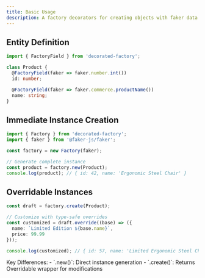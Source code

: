 ```yaml
---
title: Basic Usage
description: A factory decorators for creating objects with faker data
---
```


## Entity Definition

```typescript
import { FactoryField } from 'decorated-factory';

class Product {
  @FactoryField(faker => faker.number.int())
  id: number;

  @FactoryField(faker => faker.commerce.productName())
  name: string;
}
```

## Immediate Instance Creation

```typescript
import { Factory } from 'decorated-factory';
import { faker } from '@faker-js/faker';

const factory = new Factory(faker);

// Generate complete instance
const product = factory.new(Product);
console.log(product); // { id: 42, name: 'Ergonomic Steel Chair' }
```

## Overridable Instances

```typescript
const draft = factory.create(Product);

// Customize with type-safe overrides
const customized = draft.override((base) => ({
  name: `Limited Edition ${base.name}`,
  price: 99.99
}));

console.log(customized); // { id: 57, name: 'Limited Ergonomic Steel Chair', price: 99.99 }
```

<Callout>
    Key Differences:
    - `.new()`: Direct instance generation
    - `.create()`: Returns Overridable wrapper for modifications
</Callout>

